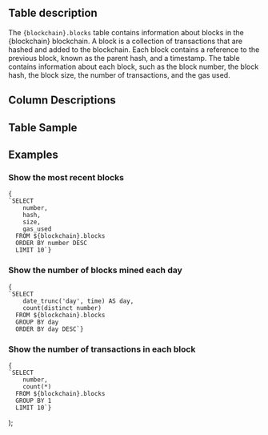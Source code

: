  <div>
    <h2>Table description</h2>
    <p>
      The <code>{blockchain}.blocks</code> table contains information about blocks in the {blockchain} blockchain. A block is a collection of transactions that are hashed and added to the blockchain. Each block contains a reference to the previous block, known as the parent hash, and a timestamp. The table contains information about each block, such as the block number, the block hash, the block size, the number of transactions, and the gas used.
    </p>
    <h2>
        Column Descriptions
    </h2>
    <ColumnDescriptions tableSchema={blockchain} tableName="blocks" />
    <h2>
        Table Sample
    </h2>
    <TableSample tableSchema={blockchain} tableName="blocks" />
    <h2>
        Examples
    </h2>
    <h3>Show the most recent blocks</h3>
  <pre><code>{
`SELECT
    number,
    hash, 
    size,
    gas_used
  FROM ${blockchain}.blocks
  ORDER BY number DESC
  LIMIT 10`}</code></pre>

  <h3>Show the number of blocks mined each day</h3>
  <pre><code>{
`SELECT
    date_trunc('day', time) AS day,
    count(distinct number)
  FROM ${blockchain}.blocks
  GROUP BY day
  ORDER BY day DESC`}</code></pre>

  <h3>Show the number of transactions in each block</h3>
  <pre><code>{
`SELECT
    number,
    count(*)
  FROM ${blockchain}.blocks
  GROUP BY 1 
  LIMIT 10`}</code></pre>
  </div>
);

